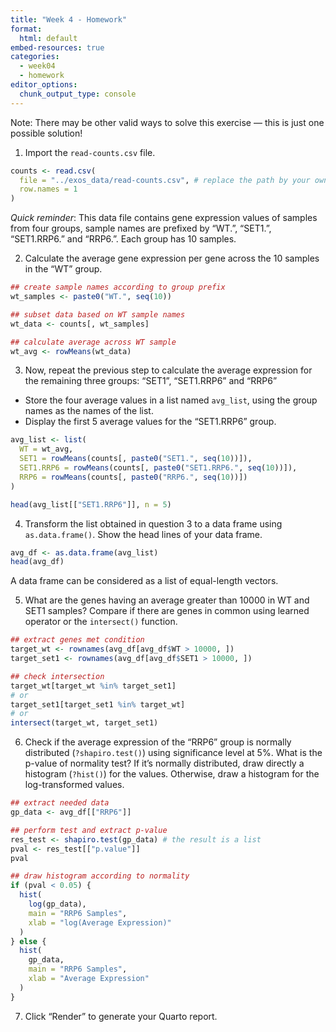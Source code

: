 ```yaml
---
title: "Week 4 - Homework"
format: 
  html: default
embed-resources: true
categories: 
  - week04
  - homework
editor_options: 
  chunk_output_type: console
---
```


Note: There may be other valid ways to solve this exercise — this is just one possible solution!

1. Import the `read-counts.csv` file.

```r
counts <- read.csv(
  file = "../exos_data/read-counts.csv", # replace the path by your own
  row.names = 1
)
```

*Quick reminder*:
This data file contains gene expression values of samples from four groups,
sample names are prefixed by "WT.", "SET1.", "SET1.RRP6." and "RRP6.".
Each group has 10 samples.

2. Calculate the average gene expression per gene across the 10 samples in the "WT" group.

```r
## create sample names according to group prefix
wt_samples <- paste0("WT.", seq(10))

## subset data based on WT sample names
wt_data <- counts[, wt_samples]

## calculate average across WT sample
wt_avg <- rowMeans(wt_data)
```

3. Now, repeat the previous step to calculate the average expression for the remaining three groups: "SET1", "SET1.RRP6" and "RRP6"
- Store the four average values in a list named `avg_list`, using the group names as the names of the list.
- Display the first 5 average values for the "SET1.RRP6" group.

```r
avg_list <- list(
  WT = wt_avg,
  SET1 = rowMeans(counts[, paste0("SET1.", seq(10))]),
  SET1.RRP6 = rowMeans(counts[, paste0("SET1.RRP6.", seq(10))]),
  RRP6 = rowMeans(counts[, paste0("RRP6.", seq(10))])
)

head(avg_list[["SET1.RRP6"]], n = 5)
```

4. Transform the list obtained in question 3 to a data frame using `as.data.frame()`.
Show the head lines of your data frame.

```r
avg_df <- as.data.frame(avg_list)
head(avg_df)
```

:::{.callout-note}
A data frame can be considered as a list of equal-length vectors.
:::

5. What are the genes having an average greater than 10000 in WT and SET1 samples?
Compare if there are genes in common using learned operator or the `intersect()` function.

```r
## extract genes met condition
target_wt <- rownames(avg_df[avg_df$WT > 10000, ])
target_set1 <- rownames(avg_df[avg_df$SET1 > 10000, ])

## check intersection
target_wt[target_wt %in% target_set1]
# or
target_set1[target_set1 %in% target_wt]
# or
intersect(target_wt, target_set1)
```

6. Check if the average expression of the "RRP6" group
is normally distributed (`?shapiro.test()`) using significance level at 5%.
What is the p-value of normality test?
If it's normally distributed, draw directly a histogram (`?hist()`) for the values.
Otherwise, draw a histogram for the log-transformed values.

```r
## extract needed data
gp_data <- avg_df[["RRP6"]]

## perform test and extract p-value
res_test <- shapiro.test(gp_data) # the result is a list
pval <- res_test[["p.value"]]
pval

## draw histogram according to normality
if (pval < 0.05) {
  hist(
    log(gp_data),
    main = "RRP6 Samples",
    xlab = "log(Average Expression)"
  )
} else {
  hist(
    gp_data,
    main = "RRP6 Samples",
    xlab = "Average Expression"
  )
}

```


7. Click "Render" to generate your Quarto report.